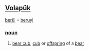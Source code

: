 == [[Volapük]] == 
[[berül]] = [[beruyl]]

=== [[noun]] === 
# [[bear cub]], [[cub]] or [[offspring]] of a [[bear]]